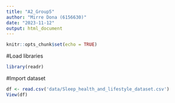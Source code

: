 ```yaml
---
title: "A2_Group5"
author: "Mirre Dona (6156630)"
date: "2023-11-12"
output: html_document
---
```


```r
knitr::opts_chunk$set(echo = TRUE)
```

#Load libraries
```r
library(readr)
```


#Import dataset
```r
df <- read.csv('data/Sleep_health_and_lifestyle_dataset.csv')
View(df)
```


